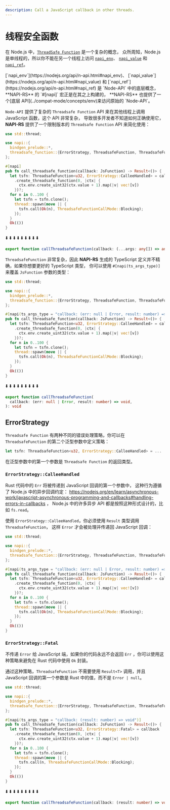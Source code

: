 ```yaml
---
description: Call a JavaScript callback in other threads.
---
```


# 线程安全函数

在 Node.js 中，[`ThreadSafe Function`](https://nodejs.org/api/n-api.html#asynchronous-thread-safe-function-calls) 是一个复杂的概念，
众所周知，Node.js 是单线程的，所以你不能在另一个线程上访问 [`napi_env`](https://nodejs.org/api/n-api.html#napi_env)、
[`napi_value`](https://nodejs.org/api/n-api.html#napi_value) 和 [`napi_ref`](https://nodejs.org/api/n-api.html#napi_ref)。


<Callout>
  [`napi_env`](https://nodejs.org/api/n-api.html#napi_env)、
  [`napi_value`](https://nodejs.org/api/n-api.html#napi_value) 和
  [`napi_ref`](https://nodejs.org/api/n-api.html#napi_ref) 是 `Node-API`
  中的底层概念， **NAPI-RS** 的 `#[napi]` 宏正是在其之上构建的， **NAPI-RS**
  也提供了一个[底层 API](../compat-mode/concepts/env)来访问原始的 `Node-API`。
</Callout>

`Node-API` 提供了复杂的 `Threadsafe Function` API 来在其他线程上调用 JavaScript 函数，这个 API 非常复杂，
导致很多开发者不知道如何正确使用它，**NAPI-RS** 提供了一个限制版本的 `Threadsafe Function` API 来简化使用：

```rust {10} filename="lib.rs"
use std::thread;

use napi::{
  bindgen_prelude::*,
  threadsafe_function::{ErrorStrategy, ThreadsafeFunction, ThreadsafeFunctionCallMode},
};

#[napi]
pub fn call_threadsafe_function(callback: JsFunction) -> Result<()> {
  let tsfn: ThreadsafeFunction<u32, ErrorStrategy::CalleeHandled> = callback
    .create_threadsafe_function(0, |ctx| {
      ctx.env.create_uint32(ctx.value + 1).map(|v| vec![v])
    })?;
  for n in 0..100 {
    let tsfn = tsfn.clone();
    thread::spawn(move || {
      tsfn.call(Ok(n), ThreadsafeFunctionCallMode::Blocking);
    });
  }
  Ok(())
}
```

⬇️ ⬇️ ⬇️ ⬇️ ⬇️ ⬇️ ⬇️ ⬇️ ⬇️

```ts filename="index.d.ts"
export function callThreadsafeFunction(callback: (...args: any[]) => any): void
```

`ThreadsafeFunction` 非常复杂，因此 **NAPI-RS** 生成的 TypeScript 定义并不精确，如果你想要更好的 TypeScript 类型，
你可以使用 `#[napi(ts_args_type)]` 来覆盖 `JsFunction` 参数的类型：

```rust {8} filename="lib.rs"
use std::thread;

use napi::{
  bindgen_prelude::*,
  threadsafe_function::{ErrorStrategy, ThreadsafeFunction, ThreadsafeFunctionCallMode},
};

#[napi(ts_args_type = "callback: (err: null | Error, result: number) => void")]
pub fn call_threadsafe_function(callback: JsFunction) -> Result<()> {
  let tsfn: ThreadsafeFunction<u32, ErrorStrategy::CalleeHandled> = callback
    .create_threadsafe_function(0, |ctx| {
      ctx.env.create_uint32(ctx.value + 1).map(|v| vec![v])
    })?;
  for n in 0..100 {
    let tsfn = tsfn.clone();
    thread::spawn(move || {
      tsfn.call(Ok(n), ThreadsafeFunctionCallMode::Blocking);
    });
  }
  Ok(())
}
```

⬇️ ⬇️ ⬇️ ⬇️ ⬇️ ⬇️ ⬇️ ⬇️ ⬇️

```ts filename="index.d.ts"
export function callThreadsafeFunction(
  callback: (err: null | Error, result: number) => void,
): void
```

## ErrorStrategy

`Threadsafe Function` 有两种不同的错误处理策略，你可以在 `ThreadsafeFunction` 的第二个泛型参数中定义策略：

```rust filename="lib.rs"
let tsfn: ThreadsafeFunction<u32, ErrorStrategy::CalleeHandled> = ...
```

在泛型参数中的第一个参数是 `Threadsafe Function` 的返回类型。

### `ErrorStrategy::CalleeHandled`

Rust 代码中的 `Err` 将被传递到 JavaScript 回调的第一个参数中，
这种行为遵循了 Node.js 中的异步回调约定：
https://nodejs.org/en/learn/asynchronous-work/javascript-asynchronous-programming-and-callbacks#handling-errors-in-callbacks ，
Node.js 中的许多异步 API 都是按照这种形式设计的，比如 `fs.read`。

使用 `ErrorStrategy::CalleeHandled`，你必须使用 `Result` 类型调用 `ThreadsafeFunction`，
这样 `Error` 才会被处理并传递回 JavaScript 回调：

```rust {10,17} filename="lib.rs"
use std::thread;

use napi::{
  bindgen_prelude::*,
  threadsafe_function::{ErrorStrategy, ThreadsafeFunction, ThreadsafeFunctionCallMode},
};

#[napi(ts_args_type = "callback: (err: null | Error, result: number) => void")]
pub fn call_threadsafe_function(callback: JsFunction) -> Result<()> {
  let tsfn: ThreadsafeFunction<u32, ErrorStrategy::CalleeHandled> = callback
    .create_threadsafe_function(0, |ctx| {
      ctx.env.create_uint32(ctx.value + 1).map(|v| vec![v])
    })?;
  for n in 0..100 {
    let tsfn = tsfn.clone();
    thread::spawn(move || {
      tsfn.call(Ok(n), ThreadsafeFunctionCallMode::Blocking);
    });
  }
  Ok(())
}
```

### `ErrorStrategy::Fatal`

不传递 `Error` 给 JavaScript 端，如果你的代码永远不会返回 `Err` ，你可以使用这种策略来避免在 Rust 代码中使用 `Ok` 封装。

通过这种策略，`ThreadsafeFunction` 不需要使用 `Result<T>` 调用，并且JavaScript 回调的第一个参数是 Rust 中的值，而不是 `Error | null`。

```rust {10,17} filename="lib.rs"
use std::thread;

use napi::{
  bindgen_prelude::*,
  threadsafe_function::{ErrorStrategy, ThreadsafeFunction, ThreadsafeFunctionCallMode},
};

#[napi(ts_args_type = "callback: (result: number) => void")]
pub fn call_threadsafe_function(callback: JsFunction) -> Result<()> {
  let tsfn: ThreadsafeFunction<u32, ErrorStrategy::Fatal> = callback
    .create_threadsafe_function(0, |ctx| {
      ctx.env.create_uint32(ctx.value + 1).map(|v| vec![v])
    })?;
  for n in 0..100 {
    let tsfn = tsfn.clone();
    thread::spawn(move || {
      tsfn.call(n, ThreadsafeFunctionCallMode::Blocking);
    });
  }
  Ok(())
}
```

⬇️ ⬇️ ⬇️ ⬇️ ⬇️ ⬇️ ⬇️ ⬇️ ⬇️

```ts {2} filename="index.d.ts"
export function callThreadsafeFunction(callback: (result: number) => void): void
```
